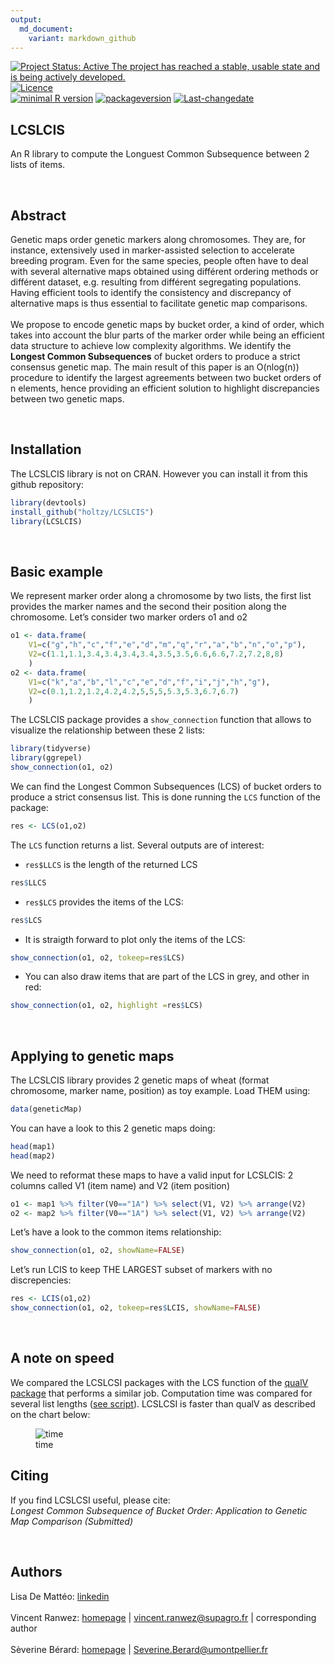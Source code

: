 ```yaml
---
output:
  md_document:
    variant: markdown_github
---
```


[![Project Status: Active  The project has reached a stable, usable state and is being actively developed.](http://www.repostatus.org/badges/latest/active.svg)](http://www.repostatus.org/#active)
[![Licence](https://img.shields.io/badge/licence-GPL--3-blue.svg)](https://www.gnu.org/licenses/gpl-3.0.en.html)  
[![minimal R version](https://img.shields.io/badge/R%3E%3D-3.2.4-6666ff.svg)](https://cran.r-project.org/)
[![packageversion](https://img.shields.io/badge/Package%20version-0.1.0-orange.svg?style=flat-square)](commits/develop)
[![Last-changedate](https://img.shields.io/badge/last%20change-`r gsub('-', '--', Sys.Date())`-yellowgreen.svg)](/commits/master)


LCSLCIS
--------

An R library to compute the Longuest Common Subsequence between 2 lists of items.

<br>

## Abstract
Genetic maps order genetic markers along chromosomes. They are, for instance, extensively used in marker-assisted selection to accelerate breeding program. Even for the same species, people often have to deal with several alternative maps obtained using différent ordering methods or différent dataset, e.g. resulting from différent segregating populations. Having efficient tools to identify the consistency and discrepancy of alternative maps is thus essential to facilitate genetic map comparisons.  
<br>
We propose to encode genetic maps by bucket order, a kind of order, which takes into account the blur parts of the marker order while being an efficient data structure to achieve low complexity algorithms. We identify the **Longest Common Subsequences** of bucket orders to produce a strict consensus genetic map. The main result of this paper is an O(nlog(n)) procedure to identify the largest agreements between two bucket orders of n elements, hence providing an efficient solution to highlight discrepancies between two genetic maps.


<br>

## Installation
The LCSLCIS library is not on CRAN. However you can install it from this github repository:
```r
library(devtools) 
install_github("holtzy/LCSLCIS")
library(LCSLCIS)
```

<br>

## Basic example
We represent marker order along a chromosome by two lists, the first list provides the marker names and the second their position along the chromosome. Let’s consider two marker orders o1 and o2
```r
o1 <- data.frame( 
	V1=c("g","h","c","f","e","d","m","q","r","a","b","n","o","p"), 
	V2=c(1.1,1.1,3.4,3.4,3.4,3.4,3.5,3.5,6.6,6.6,7.2,7.2,8,8)
	)
o2 <- data.frame( 
	V1=c("k","a","b","l","c","e","d","f","i","j","h","g"), 
	V2=c(0.1,1.2,1.2,4.2,4.2,5,5,5,5.3,5.3,6.7,6.7)
	)
```

The LCSLCIS package provides a `show_connection` function that allows to visualize the relationship between these 2 lists:
```r
library(tidyverse)
library(ggrepel)
show_connection(o1, o2)
```

We can find the Longest Common Subsequences (LCS) of bucket orders to produce a strict consensus list. This is done running the `LCS` function of the package:
```r
res <- LCS(o1,o2)
```

The `LCS` function returns a list. Several outputs are of interest:

- `res$LLCS` is the length of the returned LCS
```r
res$LLCS
```
- `res$LCS` provides the items of the LCS:
```r
res$LCS
```
- It is straigth forward to plot only the items of the LCS:
```r
show_connection(o1, o2, tokeep=res$LCS)
```

- You can also draw items that are part of the LCS in grey, and other in red:
```r
show_connection(o1, o2, highlight =res$LCS)
```


<br>

## Applying to genetic maps
The LCSLCIS library provides 2 genetic maps of wheat (format chromosome, marker name, position) as toy example. Load THEM using:
```r
data(geneticMap)
```

You can have a look to this 2 genetic maps doing:
```r
head(map1)
head(map2)
```

We need to reformat these maps to have a valid input for LCSLCIS: 2 columns called V1 (item name) and V2 (item position)
```r
o1 <- map1 %>% filter(V0=="1A") %>% select(V1, V2) %>% arrange(V2)
o2 <- map2 %>% filter(V0=="1A") %>% select(V1, V2) %>% arrange(V2)
```

Let's have a look to the common items relationship:
```r
show_connection(o1, o2, showName=FALSE)
```

Let's run LCIS to keep THE LARGEST subset of markers with no discrepencies:
```r
res <- LCIS(o1,o2)
show_connection(o1, o2, tokeep=res$LCIS, showName=FALSE)
```

<br>

## A note on speed
We compared the LCSLCSI packages with the LCS function of the [qualV package](https://github.com/cran/qualV/blob/master/R/LCS.R) that performs a similar job. Computation time was compared for several list lengths ([see script](https://github.com/holtzy/LCSLCIS/blob/master/speed_test/comparing_speed.R)). LCSLCSI is faster than qualV as described on the chart below:

![time](speed_test/speed_test_result.png)




## Citing

If you find LCSLCSI useful, please cite:   
*Longest Common Subsequence of Bucket Order: Application to Genetic Map Comparison (Submitted)*

<br>

## Authors

Lisa De Mattéo: [linkedin](https://www.linkedin.com/in/lisadematteo/)  
<br>
Vincent Ranwez: [homepage](https://sites.google.com/site/ranwez/) | [vincent.ranwez@supagro.fr](mailto:vincent.ranwez@supagro.fr) | corresponding author  
<br>
Sèverine Bérard: [homepage](http://www.pages-perso-severine-berard.univ-montp2.fr) | [Severine.Berard@umontpellier.fr](mailto:Severine.Berard@umontpellier.fr)  






